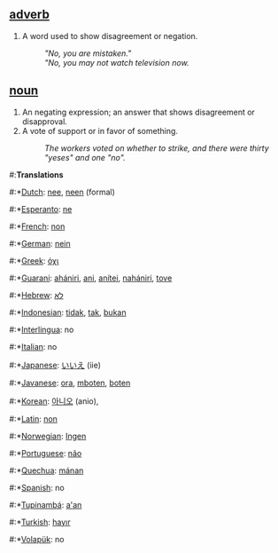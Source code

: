 ==[[adverb]]==
#A word used to show disagreement or negation.
#:'' "No, you are mistaken." '' 
#:'' "No, you may not watch television now.'' 

==[[noun]]==
#An negating expression; an answer that shows disagreement or disapproval. 
#A vote of support or in favor of something. 
#:''The workers voted on whether to strike, and there were thirty "yeses" and one "no".''

#:'''Translations'''
#:*[[Dutch]]: [[nee]], [[neen]] (formal)
#:*[[Esperanto]]: [[ne]]
#:*[[French]]: [[non]]
#:*[[German]]: [[nein]]
#:*[[Greek]]: [[όχι]]
#:*[[Guarani]]: [[ahániri]], [[ani]], [[anítei]], [[nahániri]], [[tove]]
#:*[[Hebrew]]: [[לא]]
#:*[[Indonesian]]: [[tidak]], [[tak]], [[bukan]]
#:*[[Interlingua]]: no
#:*[[Italian]]: no
#:*[[Japanese]]: [[いいえ]] (iie)
#:*[[Javanese]]: [[ora]], [[mboten]], [[boten]]
#:*[[Korean]]: [[아니오]] (anio),
#:*[[Latin]]: [[non]]
#:*[[Norwegian]]: [[Ingen]]
#:*[[Portuguese]]: [[não]]
#:*[[Quechua]]: [[mánan]]
#:*[[Spanish]]: no
#:*[[Tupinambá]]: [[a'an]]
#:*[[Turkish]]: [[hayır]]
#:*[[Volapük]]: no